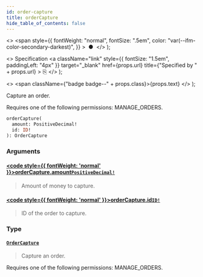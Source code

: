 ```yaml
---
id: order-capture
title: orderCapture
hide_table_of_contents: false
---
```


  <>
    <span
      style={{
        fontWeight: "normal",
        fontSize: ".5em",
        color: "var(--ifm-color-secondary-darkest)",
      }}
    >
      &nbsp;●&nbsp;
    </span>
  </>
);

  <>
    Specification
    <a
      className="link"
      style={{ fontSize: "1.5em", paddingLeft: "4px" }}
      target="\_blank"
      href={props.url}
      title={"Specified by " + props.url}
    >
      ⎘
    </a>
  </>
);

  <>
    <span className={"badge badge--" + props.class}>{props.text}</span>
  </>
);

Capture an order.

Requires one of the following permissions: MANAGE_ORDERS.

```graphql
orderCapture(
  amount: PositiveDecimal!
  id: ID!
): OrderCapture
```

### Arguments

#### [<code style={{ fontWeight: 'normal' }}>orderCapture.<b>amount</b></code>](#)<Bullet />[`PositiveDecimal!`](../../../storefront/miscellaneous/scalars/positive-decimal) <Badge class="secondary" text="non-null"/> <Badge class="secondary" text="scalar"/>

> Amount of money to capture.

#### [<code style={{ fontWeight: 'normal' }}>orderCapture.<b>id</b></code>](#)<Bullet />[`ID!`](../../../storefront/miscellaneous/scalars/id) <Badge class="secondary" text="non-null"/> <Badge class="secondary" text="scalar"/>

> ID of the order to capture.

### Type

#### [`OrderCapture`](../../../storefront/orders/objects/order-capture) <Badge class="secondary" text="object"/>

> Capture an order.

Requires one of the following permissions: MANAGE_ORDERS.

>
